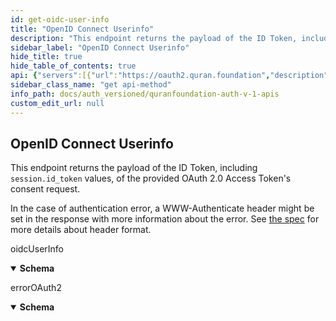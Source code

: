 ```yaml
---
id: get-oidc-user-info
title: "OpenID Connect Userinfo"
description: "This endpoint returns the payload of the ID Token, including `session.id_token` values, of"
sidebar_label: "OpenID Connect Userinfo"
hide_title: true
hide_table_of_contents: true
api: {"servers":[{"url":"https://oauth2.quran.foundation","description":"Production Server"}],"description":"This endpoint returns the payload of the ID Token, including `session.id_token` values, of\nthe provided OAuth 2.0 Access Token's consent request.\n\nIn the case of authentication error, a WWW-Authenticate header might be set in the response\nwith more information about the error. See [the spec](https://datatracker.ietf.org/doc/html/rfc6750#section-3)\nfor more details about header format.","operationId":"getOidcUserInfo","responses":{"200":{"content":{"application/json":{"schema":{"description":"OpenID Connect Userinfo","properties":{"email":{"example":"john.doe@example.com","description":"End-User's preferred e-mail address. Its value MUST conform to the RFC 5322 [RFC5322] addr-spec syntax. The RP MUST NOT rely upon this value being unique, as discussed in Section 5.7.","type":"string"},"first_name":{"example":"John","description":"Surname(s) or last name(s) of the End-User. Note that in some cultures, people can have multiple family names or no family name; all can be present, with the names being separated by space characters.","type":"string"},"last_name":{"example":"Doe","description":"Given name(s) or first name(s) of the End-User. Note that in some cultures, people can have multiple given names; all can be present, with the names being separated by space characters.","type":"string"}},"type":"object","title":"oidcUserInfo"}}},"description":"oidcUserInfo"},"401":{"content":{"application/json":{"schema":{"description":"Error","properties":{"error":{"description":"Error","type":"string","example":"invalid_client"},"error_debug":{"description":"Error Debug Information\n\nOnly available in dev mode.","type":"string"},"error_description":{"description":"Error Description","type":"string","example":"Client+authentication+failed+%28e.g.%2C+unknown+client%2C+no+client+authentication+included%2C+or+unsupported+authentication+method%29.+The+requested+OAuth+2.0+Client+does+not+exist."},"error_hint":{"description":"Error Hint\n\nHelps the user identify the error cause.","example":"The redirect URL is not allowed.","type":"string"},"status_code":{"description":"HTTP Status Code","example":401,"format":"int64","type":"integer"}},"type":"object","title":"errorOAuth2"}}},"description":"errorOAuth2"}},"security":[{"bearer":[]}],"tags":["oidc"],"method":"get","path":"/userinfo","securitySchemes":{"ApiKeyAuth":{"type":"apiKey","in":"header","name":"o_t_h"},"bearer":{"scheme":"bearer","type":"http"}},"info":{"title":"QuranFoundation Auth V1 APIs","version":"1.0.0","description":"User-account related APIs that can be used after having a valid access token as a result of a successful Oauth2 flow. See [OAuth2 Intro](/docs/tutorials/oidc/getting-started-with-oauth2) for more details. \n\n ## Pagination \n\n We are using cursor based pagination. The pagination query params consist of `first`,`after`, `before` and `last`. \n\n Example \n - `first: 10` will give you first 10 items \n - `first: 10, after: xyz` will give you first 10 items after the item with id `xyz` \n - `last: 10` will give you the last 10 items \n - `last: 10, before: xyz` will give you the last 10 items before the item with id `xyz` \n\n The only possible combinations are `first + after` or `last + before`. They should not be used together"},"postman":{"name":"OpenID Connect Userinfo","description":{"content":"This endpoint returns the payload of the ID Token, including `session.id_token` values, of\nthe provided OAuth 2.0 Access Token's consent request.\n\nIn the case of authentication error, a WWW-Authenticate header might be set in the response\nwith more information about the error. See [the spec](https://datatracker.ietf.org/doc/html/rfc6750#section-3)\nfor more details about header format.","type":"text/plain"},"url":{"path":["userinfo"],"host":["{{baseUrl}}"],"query":[],"variable":[]},"header":[{"key":"Accept","value":"application/json"}],"method":"GET","auth":{"type":"bearer","bearer":[{"type":"any","value":"<Bearer Token>","key":"token"}]}}}
sidebar_class_name: "get api-method"
info_path: docs/auth_versioned/quranfoundation-auth-v-1-apis
custom_edit_url: null
---
```



## OpenID Connect Userinfo



This endpoint returns the payload of the ID Token, including `session.id_token` values, of
the provided OAuth 2.0 Access Token's consent request.

In the case of authentication error, a WWW-Authenticate header might be set in the response
with more information about the error. See [the spec](https://datatracker.ietf.org/doc/html/rfc6750#section-3)
for more details about header format.

<div><ApiTabs><TabItem label={"200"} value={"200"}><div>

oidcUserInfo

</div><div><MimeTabs schemaType={"response"}><TabItem label={"application/json"} value={"application/json"}><SchemaTabs><TabItem label={"Schema"} value={"Schema"}><details style={{}} data-collapsed={false} open={true}><summary style={{"textAlign":"left"}}><strong>Schema</strong></summary><div style={{"textAlign":"left","marginLeft":"1rem"}}></div><ul style={{"marginLeft":"1rem"}}><SchemaItem collapsible={false} name={"email"} required={false} schemaName={"string"} qualifierMessage={undefined} schema={{"example":"john.doe@example.com","description":"End-User's preferred e-mail address. Its value MUST conform to the RFC 5322 [RFC5322] addr-spec syntax. The RP MUST NOT rely upon this value being unique, as discussed in Section 5.7.","type":"string"}}></SchemaItem><SchemaItem collapsible={false} name={"first_name"} required={false} schemaName={"string"} qualifierMessage={undefined} schema={{"example":"John","description":"Surname(s) or last name(s) of the End-User. Note that in some cultures, people can have multiple family names or no family name; all can be present, with the names being separated by space characters.","type":"string"}}></SchemaItem><SchemaItem collapsible={false} name={"last_name"} required={false} schemaName={"string"} qualifierMessage={undefined} schema={{"example":"Doe","description":"Given name(s) or first name(s) of the End-User. Note that in some cultures, people can have multiple given names; all can be present, with the names being separated by space characters.","type":"string"}}></SchemaItem></ul></details></TabItem><TabItem label={"Example (from schema)"} value={"Example (from schema)"}><ResponseSamples responseExample={"{\n  \"email\": \"john.doe@example.com\",\n  \"first_name\": \"John\",\n  \"last_name\": \"Doe\"\n}"} language={"json"}></ResponseSamples></TabItem></SchemaTabs></TabItem></MimeTabs></div></TabItem><TabItem label={"401"} value={"401"}><div>

errorOAuth2

</div><div><MimeTabs schemaType={"response"}><TabItem label={"application/json"} value={"application/json"}><SchemaTabs><TabItem label={"Schema"} value={"Schema"}><details style={{}} data-collapsed={false} open={true}><summary style={{"textAlign":"left"}}><strong>Schema</strong></summary><div style={{"textAlign":"left","marginLeft":"1rem"}}></div><ul style={{"marginLeft":"1rem"}}><SchemaItem collapsible={false} name={"error"} required={false} schemaName={"string"} qualifierMessage={undefined} schema={{"description":"Error","type":"string","example":"invalid_client"}}></SchemaItem><SchemaItem collapsible={false} name={"error_debug"} required={false} schemaName={"string"} qualifierMessage={undefined} schema={{"description":"Error Debug Information\n\nOnly available in dev mode.","type":"string"}}></SchemaItem><SchemaItem collapsible={false} name={"error_description"} required={false} schemaName={"string"} qualifierMessage={undefined} schema={{"description":"Error Description","type":"string","example":"Client+authentication+failed+%28e.g.%2C+unknown+client%2C+no+client+authentication+included%2C+or+unsupported+authentication+method%29.+The+requested+OAuth+2.0+Client+does+not+exist."}}></SchemaItem><SchemaItem collapsible={false} name={"error_hint"} required={false} schemaName={"string"} qualifierMessage={undefined} schema={{"description":"Error Hint\n\nHelps the user identify the error cause.","example":"The redirect URL is not allowed.","type":"string"}}></SchemaItem><SchemaItem collapsible={false} name={"status_code"} required={false} schemaName={"int64"} qualifierMessage={undefined} schema={{"description":"HTTP Status Code","example":401,"format":"int64","type":"integer"}}></SchemaItem></ul></details></TabItem><TabItem label={"Example (from schema)"} value={"Example (from schema)"}><ResponseSamples responseExample={"{\n  \"error\": \"invalid_client\",\n  \"error_debug\": \"string\",\n  \"error_description\": \"Client+authentication+failed+%28e.g.%2C+unknown+client%2C+no+client+authentication+included%2C+or+unsupported+authentication+method%29.+The+requested+OAuth+2.0+Client+does+not+exist.\",\n  \"error_hint\": \"The redirect URL is not allowed.\",\n  \"status_code\": 401\n}"} language={"json"}></ResponseSamples></TabItem></SchemaTabs></TabItem></MimeTabs></div></TabItem></ApiTabs></div>
